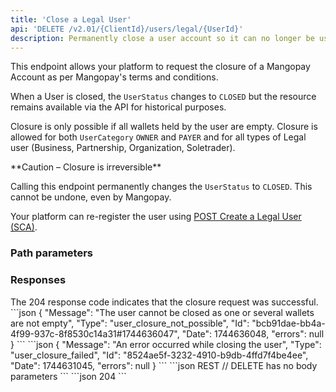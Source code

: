 ```yaml
---
title: 'Close a Legal User'  
api: 'DELETE /v2.01/{ClientId}/users/legal/{UserId}'
description: Permanently close a user account so it can no longer be used
---
```



This endpoint allows your platform to request the closure of a Mangopay Account as per Mangopay's terms and conditions.

When a User is closed, the `UserStatus` changes to `CLOSED` but the resource remains available via the API for historical purposes. 

Closure is only possible if all wallets held by the user are empty. Closure is allowed for both `UserCategory` `OWNER` and `PAYER` and for all types of Legal user (Business, Partnership, Organization, Soletrader).

<Warning>
**Caution – Closure is irreversible**

Calling this endpoint permanently changes the `UserStatus` to `CLOSED`. This cannot be undone, even by Mangopay. 

Your platform can re-register the user using [POST Create a Legal User (SCA)](/api-reference/users/create-legal-user-sca).
</Warning>

### Path parameters  

<UserId />  

### Responses

<AccordionGroup>
<Accordion title="204 - No Content" defaultOpen>
The 204 response code indicates that the closure request was successful.
</Accordion>
</AccordionGroup>

<AccordionGroup>
<Accordion title="400 - Wallets not empty">
```json 
{
    "Message": "The user cannot be closed as one or several wallets are not empty",
    "Type": "user_closure_not_possible",
    "Id": "bcb91dae-bb4a-4f99-937c-8f8530c14a31#1744636047",
    "Date": 1744636048,
    "errors": null
}
```
</Accordion>
<Accordion title="400 - User already closed">
```json 
{
    "Message": "An error occurred while closing the user",
    "Type": "user_closure_failed",
    "Id": "8524ae5f-3232-4910-b9db-4ffd7f4be4ee",
    "Date": 1744631045,
    "errors": null
}
```
</Accordion>
</AccordionGroup>

<RequestExample>
```json REST
// DELETE has no body parameters
```
</RequestExample>

<ResponseExample>
```json 204
```
</ResponseExample>